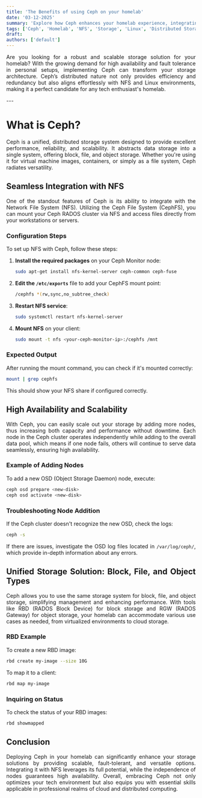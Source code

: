 ```yaml
---
title: 'The Benefits of using Ceph on your homelab'
date: '03-12-2025'
summary: 'Explore how Ceph enhances your homelab experience, integrating with NFS, storage solutions, and Linux systems for optimal performance and reliability.'
tags: ['Ceph', 'Homelab', 'NFS', 'Storage', 'Linux', 'Distributed Storage', 'Open Source']
draft: 
authors: ['default']
---
```


<div align="justify">

Are you looking for a robust and scalable storage solution for your homelab? With the growing demand for high availability and fault tolerance in personal setups, implementing Ceph can transform your storage architecture. Ceph’s distributed nature not only provides efficiency and redundancy but also aligns effortlessly with NFS and Linux environments, making it a perfect candidate for any tech enthusiast's homelab.

</div>
---

<div align="justify">

# What is Ceph?
Ceph is a unified, distributed storage system designed to provide excellent performance, reliability, and scalability. It abstracts data storage into a single system, offering block, file, and object storage. Whether you're using it for virtual machine images, containers, or simply as a file system, Ceph radiates versatility.

## Seamless Integration with NFS
One of the standout features of Ceph is its ability to integrate with the Network File System (NFS). Utilizing the Ceph File System (CephFS), you can mount your Ceph RADOS cluster via NFS and access files directly from your workstations or servers.

### Configuration Steps
To set up NFS with Ceph, follow these steps:
1. **Install the required packages** on your Ceph Monitor node:
   ```bash
   sudo apt-get install nfs-kernel-server ceph-common ceph-fuse
   ```
2. **Edit the `/etc/exports`** file to add your CephFS mount point:
   ```bash
   /cephfs *(rw,sync,no_subtree_check)
   ```
3. **Restart NFS service**:
   ```bash
   sudo systemctl restart nfs-kernel-server
   ```

4. **Mount NFS** on your client:
   ```bash
   sudo mount -t nfs <your-ceph-monitor-ip>:/cephfs /mnt
   ```

### Expected Output
After running the mount command, you can check if it's mounted correctly:
```bash
mount | grep cephfs
```  
This should show your NFS share if configured correctly.

## High Availability and Scalability
With Ceph, you can easily scale out your storage by adding more nodes, thus increasing both capacity and performance without downtime. Each node in the Ceph cluster operates independently while adding to the overall data pool, which means if one node fails, others will continue to serve data seamlessly, ensuring high availability.

### Example of Adding Nodes
To add a new OSD (Object Storage Daemon) node, execute:
```bash
ceph osd prepare <new-disk>
ceph osd activate <new-disk>
```  
### Troubleshooting Node Addition
If the Ceph cluster doesn't recognize the new OSD, check the logs:
```bash
ceph -s
```  
If there are issues, investigate the OSD log files located in `/var/log/ceph/`, which provide in-depth information about any errors.

## Unified Storage Solution: Block, File, and Object Types
Ceph allows you to use the same storage system for block, file, and object storage, simplifying management and enhancing performance. With tools like RBD (RADOS Block Device) for block storage and RGW (RADOS Gateway) for object storage, your homelab can accommodate various use cases as needed, from virtualized environments to cloud storage.

### RBD Example
To create a new RBD image:
```bash
rbd create my-image --size 10G
```  
To map it to a client:
```bash
rbd map my-image
```  
### Inquiring on Status
To check the status of your RBD images:
```bash
rbd showmapped
```  

## Conclusion
Deploying Ceph in your homelab can significantly enhance your storage solutions by providing scalable, fault-tolerant, and versatile options. Integrating it with NFS leverages its full potential, while the independence of nodes guarantees high availability. Overall, embracing Ceph not only optimizes your tech environment but also equips you with essential skills applicable in professional realms of cloud and distributed computing.

</div>